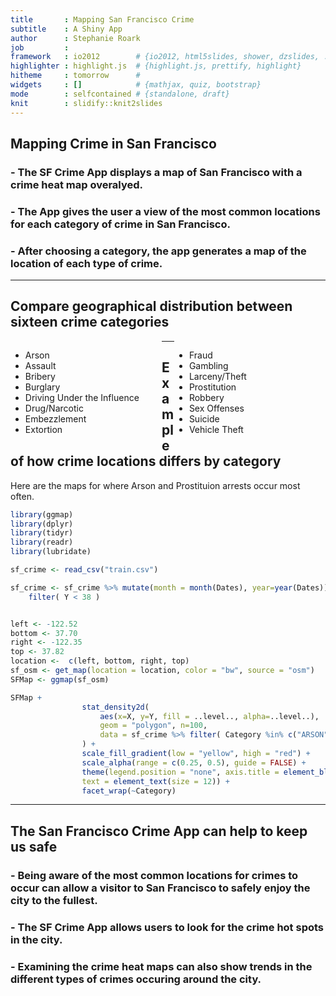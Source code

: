 ```yaml
---
title       : Mapping San Francisco Crime
subtitle    : A Shiny App
author      : Stephanie Roark
job         : 
framework   : io2012        # {io2012, html5slides, shower, dzslides, ...}
highlighter : highlight.js  # {highlight.js, prettify, highlight}
hitheme     : tomorrow      # 
widgets     : []            # {mathjax, quiz, bootstrap}
mode        : selfcontained # {standalone, draft}
knit        : slidify::knit2slides
---
```


<style>
.title-slide {
  background-color: #EEEB7D;
}
</style>

## Mapping Crime in San Francisco

### - The SF Crime App displays a map of San Francisco with a crime heat map overalyed.


### - The App gives the user a view of the most common locations for each category of crime in San Francisco.


### - After choosing a category, the app generates a map of the location of each type of crime.

---

## Compare geographical distribution between sixteen crime categories

<div class='left' style='float:left;width:48%'>
- Arson<br/> 
- Assault<br/>
- Bribery<br/>
- Burglary<br/> 
- Driving Under the Influence<br/>
- Drug/Narcotic<br/>
- Embezzlement<br/>
- Extortion
</div>    
<div class='right' style='float:right;width:48%'>
- Fraud<br/>
- Gambling<br/>
- Larceny/Theft<br/>
- Prostitution<br/>
- Robbery<br/>
- Sex Offenses<br/>
- Suicide<br/>
- Vehicle Theft
</div>

---

## Example of how crime locations differs by category

Here are the maps for where Arson and Prostituion arrests occur most often.

```r
library(ggmap)
library(dplyr)
library(tidyr)
library(readr)
library(lubridate)

sf_crime <- read_csv("train.csv")

sf_crime <- sf_crime %>% mutate(month = month(Dates), year=year(Dates)) %>%
    filter( Y < 38 )


left <- -122.52
bottom <- 37.70
right <- -122.35
top <- 37.82
location <-  c(left, bottom, right, top)
sf_osm <- get_map(location = location, color = "bw", source = "osm")
SFMap <- ggmap(sf_osm)
```
```r
SFMap + 
                stat_density2d(
                    aes(x=X, y=Y, fill = ..level.., alpha=..level..), 
                    geom = "polygon", n=100, 
                    data = sf_crime %>% filter( Category %in% c("ARSON","PROSTITUTION" ))
                ) +
                scale_fill_gradient(low = "yellow", high = "red") +
                scale_alpha(range = c(0.25, 0.5), guide = FALSE) +
                theme(legend.position = "none", axis.title = element_blank(), 
                text = element_text(size = 12)) +
                facet_wrap(~Category)
```


---

## The San Francisco Crime App can help to keep us safe

### - Being aware of the most common locations for crimes to occur can allow a visitor to San Francisco to safely enjoy the city to the fullest.

### - The SF Crime App allows users to look for the crime hot spots in the city.

### - Examining the crime heat maps can also show trends in the different types of crimes occuring around the city.
